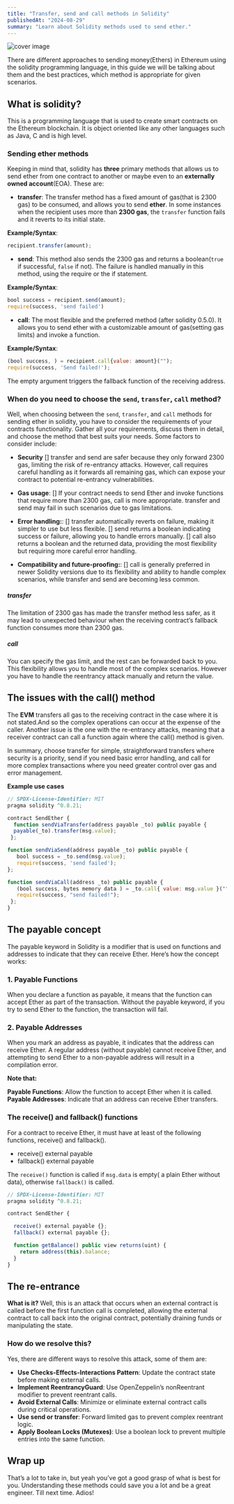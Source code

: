 ```yaml
---
title: "Transfer, send and call methods in Solidity"
publishedAt: "2024-08-29"
summary: "Learn about Solidity methods used to send ether."
---
```


![cover image](/blogsImgs/solsend.png)

There are different approaches to sending money(Ethers) in Ethereum using the solidity programming language, in this guide we will be talking about them and the best practices, which method is appropriate for given scenarios.

## What is solidity?

This is a programming language that is used to create smart contracts on the Ethereum blockchain. It is object oriented like any other languages such as Java, C and is high level.

### Sending ether methods

Keeping in mind that, solidity has **three** primary methods that allows us to send ether from one contract to another or maybe even to an **externally owned account**(EOA). These are:

- **transfer**: The transfer method has a fixed amount of gas(that is 2300 gas) to be consumed, and allows you to send **ether**. In some instances when the recipient uses more than **2300 gas**, the `transfer` function fails and it reverts to its initial state.

**Example/Syntax**:

```javascript
recipient.transfer(amount);
```

- **send**: This method also sends the 2300 gas and returns a boolean(`true` if successful, `false` if not). The failure is handled manually in this method, using the require or the if statement.

**Example/Syntax**:

```javascript
bool success = recipient.send(amount);
require(success, 'send failed')
```

- **call**: The most flexible and the preferred method (after solidity 0.5.0). It allows you to send ether with a customizable amount of gas(setting gas limits) and invoke a function.

**Example/Syntax**:

```javascript
(bool success, ) = recipient.call{value: amount}("");
require(success, 'Send failed!');
```

The empty argument triggers the fallback function of the receiving address.

### When do you need to choose the `send`, `transfer`, `call` method?

Well, when choosing between the `send`, `transfer`, and `call` methods for sending ether in solidity, you have to consider the requirements of your contracts functionality. Gather all your requirements, discuss them in detail, and choose the method that best suits your needs. Some factors to consider include:

- **Security**
  [] transfer and send are safer because they only forward 2300 gas, limiting the risk of re-entrancy attacks. However, call requires careful handling as it forwards all remaining gas, which can expose your contract to potential re-entrancy vulnerabilities.

- **Gas usage**:
  [] If your contract needs to send Ether and invoke functions that require more than 2300 gas, call is more appropriate. transfer and send may fail in such scenarios due to gas limitations.

- **Error handling:**:
  [] transfer automatically reverts on failure, making it simpler to use but less flexible.
  [] send returns a boolean indicating success or failure, allowing you to handle errors manually.
  [] call also returns a boolean and the returned data, providing the most flexibility but requiring more careful error handling.

- **Compatibility and future-proofing:**:
  [] call is generally preferred in newer Solidity versions due to its flexibility and ability to handle complex scenarios, while transfer and send are becoming less common.

##### **transfer**

The limitation of 2300 gas has made the transfer method less safer, as it may lead to unexpected behaviour when the receiving contract’s fallback function consumes more than 2300 gas.

##### **call**

You can specify the gas limit, and the rest can be forwarded back to you. This flexibility allows you to handle most of the complex scenarios. However you have to handle the reentrancy attack manually and return the value.

## The issues with the call() method

The **EVM** transfers all gas to the receiving contract in the case where it is not stated.And so the complex operations can occur at the expense of the caller.
Another issue is the one with the re-entrancy attacks, meaning that a receiver contract can call a function again where the call() method is given.

In summary, choose transfer for simple, straightforward transfers where security is a priority, send if you need basic error handling, and call for more complex transactions where you need greater control over gas and error management.

**Example use cases**

```javascript
// SPDX-License-Identifier: MIT
pragma solidity ^0.8.21;

contract SendEther {
  function sendViaTransfer(address payable _to) public payable {
  payable(_to).transfer(msg.value);
 };

function sendViaSend(address payable _to) public payable {
   bool success = _to.send(msg.value);
   require(success, 'send failed');
};

function sendViaCall(address _to) public payable {
   (bool success, bytes memory data ) = _to.call{ value: msg.value }("");
   require(success, "send failed!");
 };
}
```

## The payable concept

The payable keyword in Solidity is a modifier that is used on functions and addresses to indicate that they can receive Ether. Here’s how the concept works:

### 1. Payable Functions

When you declare a function as payable, it means that the function can accept Ether as part of the transaction. Without the payable keyword, if you try to send Ether to the function, the transaction will fail.

### 2. Payable Addresses

When you mark an address as payable, it indicates that the address can receive Ether. A regular address (without payable) cannot receive Ether, and attempting to send Ether to a non-payable address will result in a compilation error.

**Note that:**

**Payable Functions**: Allow the function to accept Ether when it is called.
**Payable Addresses**: Indicate that an address can receive Ether transfers.

### The receive() and fallback() functions

For a contract to receive Ether, it must have at least of the following functions, receive() and fallback().

- receive() external payable
- fallback() external payable

The `receive()` function is called if `msg.data` is empty( a plain Ether without data), otherwise `fallback()` is called.

```javascript
// SPDX-License-Identifier: MIT
pragma solidity ^0.8.21;

contract SendEther {

  receive() external payable {};
  fallback() external payable {};

  function getBalance() public view returns(uint) {
    return address(this).balance;
  }
}
```

## The re-entrance

**What is it?**
Well, this is an attack that occurs when an external contract is called before the first function call is completed, allowing the external contract to call back into the original contract, potentially draining funds or manipulating the state.

### How do we resolve this?

Yes, there are different ways to resolve this attack, some of them are:

- **Use Checks-Effects-Interactions Pattern**: Update the contract state before making external calls.
- **Implement ReentrancyGuard**: Use OpenZeppelin’s nonReentrant modifier to prevent reentrant calls.
- **Avoid External Calls**: Minimize or eliminate external contract calls during critical operations.
- **Use send or transfer**: Forward limited gas to prevent complex reentrant logic.
- **Apply Boolean Locks (Mutexes)**: Use a boolean lock to prevent multiple entries into the same function.

## Wrap up

That’s a lot to take in, but yeah you’ve got a good grasp of what is best for you. Understanding these methods could save you a lot and be a great engineer. Till next time. Adios!

